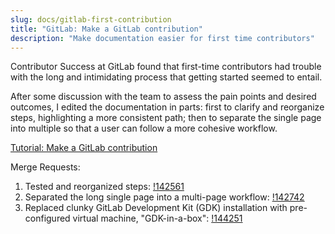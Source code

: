 ```yaml
---
slug: docs/gitlab-first-contribution
title: "GitLab: Make a GitLab contribution"
description: "Make documentation easier for first time contributors"
---
```


Contributor Success at GitLab found that first-time contributors had trouble with the long and intimidating process that getting started seemed to entail.

After some discussion with the team to assess the pain points and desired outcomes, I edited the documentation in parts: first to clarify and reorganize steps, highlighting a more consistent path; then to separate the single page into multiple so that a user can follow a more cohesive workflow.

[Tutorial: Make a GitLab contribution](https://docs.gitlab.com/ee/development/contributing/first_contribution/index.html)

Merge Requests:

1. Tested and reorganized steps: [!142561](https://gitlab.com/gitlab-org/gitlab/-/merge_requests/142561/diffs?pin=678b0a97df43bcba1578a48f960a7e76e95111dc#diff-content-678b0a97df43bcba1578a48f960a7e76e95111dc)
1. Separated the long single page into a multi-page workflow: [!142742](https://gitlab.com/gitlab-org/gitlab/-/merge_requests/142742/diffs)
1. Replaced clunky GitLab Development Kit (GDK) installation with pre-configured virtual machine, "GDK-in-a-box": [!144251](https://gitlab.com/gitlab-org/gitlab/-/merge_requests/144251/diffs)
